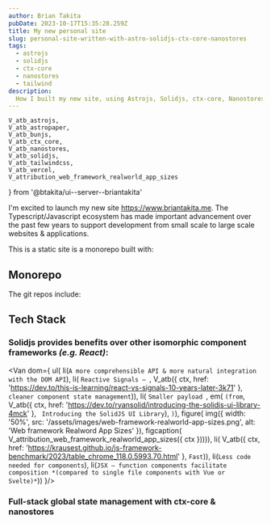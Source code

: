 ```yaml
---
author: Brian Takita
pubDate: 2023-10-17T15:35:28.259Z
title: My new personal site
slug: personal-site-written-with-astro-solidjs-ctx-core-nanostores
tags:
  - astrojs
  - solidjs
  - ctx-core
  - nanostores
  - tailwind
description:
  How I built my new site, using Astrojs, Solidjs, ctx-core, Nanostores, Tailwind.
---
```

	V_atb_astrojs,
	V_atb_astropaper,
	V_atb_bunjs,
	V_atb_ctx_core,
	V_atb_nanostores,
	V_atb_solidjs,
	V_atb_tailwindcss,
	V_atb_vercel,
	V_attribution_web_framework_realworld_app_sizes
} from '@btakita/ui--server--briantakita'

I'm excited to launch my new site https://www.briantakita.me. The Typescript/Javascript ecosystem has made important
advancement over the past few years to support development from small scale to large scale websites & applications.
<p>
	<Van dom={
		V_fragment({ ctx },
			'This site is forked from ',
			V_atb_astropaper({ ctx }),
			' theme. I made some modifications & will go through them in this post.')
	}/>
</p>
This is a static site is a monorepo built with:
<Van dom={
	ul(
		li(V_atb_bunjs({ ctx })),
		li(V_atb_astrojs({ ctx })),
		li(V_atb_nanostores({ ctx })),
		li(V_atb_ctx_core({ ctx })),
		li(V_atb_solidjs({ ctx })),
		li(V_atb_tailwindcss({ ctx }))
	)
}/>
<p>
	<Van dom={
		V_fragment({ ctx },
			'It is deployed to ',
			V_atb_vercel({ ctx }),
			'.')
	}/>
</p>

## Monorepo

<p>
	<Van dom={
		V_fragment({ ctx },
			`For simplicity & ease of distribution, most `,
			V_atb({ ctx, innerText: 'Astro Themes', href: 'https://astro.build/themes/' }),
			` are built in a single repository. I broke up the project into monorepo, where the libraries & apps are
			broken into separate git repos. This provides structure to where the code is deployed to & how it's used while
			enabling code re-use for other projects.`,)
	}/>
</p>
The git repos include:
<Van dom={
	ul(
		li(
			V_atb({ ctx,
				innerText: 'btakita/briantakita.me-dev',
				href: 'https://github.com/btakita/briantakita.me-dev'
			}),
			' — monorepo with ',
			V_atb({ ctx,
				innerText: 'git submodules',
				href: 'https://git-scm.com/book/en/v2/Git-Tools-Submodules'
			}),
			` to other libraries`),
		li(
			V_atb({ ctx, innerText: 'btakita/briantakita.me', href: 'https://github.com/btakita/briantakita.me' }),
			` — briantakita.me astro app`),
		li(
			V_atb({ ctx,
				innerText: 'btakita/domain--all--blog', href: 'https://github.com/btakita/domain--all--blog'}),
			` —  domain library targeting the browser & server for blogs`),
		li(
			V_atb({ ctx,
				innerText: 'btakita/domain--server',
				href: 'https://github.com/btakita/domain--server'
			}, ` — domain library targeting the server`)),
		li(
			V_atb({ ctx,
				innerText: 'btakita/domain--server--blog',
				href: 'https://github.com/btakita/domain--server--blog'}),
			` — domain logic targeting the server for blogs`),
		li(
			V_atb({ ctx,
				innerText: 'btakita/ui--all--blog',
				href: 'https://github.com/btakita/ui--all--blog'
			}),
			` — UI library targeting the browser & server for blogs`),
		li(
			V_atb({ ctx,
				innerText: 'btakita/ui--server--blog',
				href: 'https://github.com/btakita/ui--server--blog'
			}),
			` — UI library targeting the server for blogs`))
}/>

## Tech Stack

### Solidjs provides benefits over other isomorphic component frameworks *(e.g. React)*:

<Van dom={
	ul(
		li(`A more comprehensible API & more natural integration with the DOM API`),
		li(
			`Reactive Signals — `,
			V_atb({ ctx, href: 'https://dev.to/this-is-learning/react-vs-signals-10-years-later-3k71' },
				`cleaner component state management`)),
		li(
			`Smaller payload `,
			em(
				`(from`,
				V_atb({ ctx, href: 'https://dev.to/ryansolid/introducing-the-solidjs-ui-library-4mck' },
					` Introducing the SolidJS UI Library`),
				`)`),
			figure(
				img({
					width: '50%', src: '/assets/images/web-framework-realworld-app-sizes.png',
					alt: 'Web framework Realword App Sizes'
				}),
				figcaption(
					V_attribution_web_framework_realworld_app_sizes({ ctx })))),
		li(
			V_atb({ ctx,
				href: 'https://krausest.github.io/js-framework-benchmark/2023/table_chrome_118.0.5993.70.html'
			}, `Fast`)),
		li(`Less code needed for components`),
		li(`JSX — function components facilitate composition *(compared to single file components with Vue or Svelte)*`))
}/>

### Full-stack global state management with ctx-core & nanostores

<p>
	<Van dom={
		V_fragment({ ctx },
			`ctx-core with nanostores enables libraries & apps to easily share state management`,
			V_footnote({ ctx, id: 'my-history-with-state-management-and-ctx-core-nanostores' },
				V_atb({ ctx, href: '/posts/my-history-with-state-management-and-ctx-core-nanostores' },
					`How I ended up using ctx-core & nanostores…`)),
			'.')
	}/>
</p>
